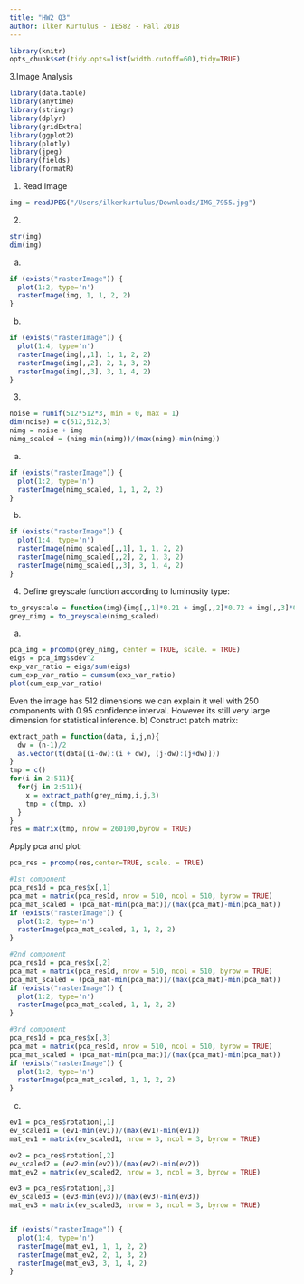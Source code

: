 ```yaml
---
title: "HW2 Q3"
author: Ilker Kurtulus - IE582 - Fall 2018
---
```

```r
library(knitr)
opts_chunk$set(tidy.opts=list(width.cutoff=60),tidy=TRUE)
```


3.Image Analysis

```r
library(data.table)
library(anytime)
library(stringr)
library(dplyr)
library(gridExtra)
library(ggplot2)
library(plotly)
library(jpeg)
library(fields)
library(formatR)
```

1. Read Image
```r
img = readJPEG("/Users/ilkerkurtulus/Downloads/IMG_7955.jpg")
```

2. 
```r
str(img)
dim(img)
```
a) 
```r
if (exists("rasterImage")) {
  plot(1:2, type='n')
  rasterImage(img, 1, 1, 2, 2)
}
```

b) 
```r
if (exists("rasterImage")) {
  plot(1:4, type='n')
  rasterImage(img[,,1], 1, 1, 2, 2)
  rasterImage(img[,,2], 2, 1, 3, 2)
  rasterImage(img[,,3], 3, 1, 4, 2)
}
```

3.
```r
noise = runif(512*512*3, min = 0, max = 1)
dim(noise) = c(512,512,3)
nimg = noise + img
nimg_scaled = (nimg-min(nimg))/(max(nimg)-min(nimg))
```

a)
```r
if (exists("rasterImage")) {
  plot(1:2, type='n')
  rasterImage(nimg_scaled, 1, 1, 2, 2)
}
```

b) 
```r
if (exists("rasterImage")) {
  plot(1:4, type='n')
  rasterImage(nimg_scaled[,,1], 1, 1, 2, 2)
  rasterImage(nimg_scaled[,,2], 2, 1, 3, 2)
  rasterImage(nimg_scaled[,,3], 3, 1, 4, 2)
}
```

4) Define greyscale function according to luminosity type:

```r
to_greyscale = function(img){img[,,1]*0.21 + img[,,2]*0.72 + img[,,3]*0.07}
grey_nimg = to_greyscale(nimg_scaled)
```

a) 
```r
pca_img = prcomp(grey_nimg, center = TRUE, scale. = TRUE)
eigs = pca_img$sdev^2
exp_var_ratio = eigs/sum(eigs)
cum_exp_var_ratio = cumsum(exp_var_ratio)
plot(cum_exp_var_ratio)
```

Even the image has 512 dimensions we can explain it well with 250 components with 0.95 confidence interval. However its still very large dimension for statistical inference.
b) 
Construct patch matrix: 

```r
extract_path = function(data, i,j,n){
  dw = (n-1)/2
  as.vector(t(data[(i-dw):(i + dw), (j-dw):(j+dw)]))
}
tmp = c()
for(i in 2:511){
  for(j in 2:511){
    x = extract_path(grey_nimg,i,j,3)
    tmp = c(tmp, x)
  }
}
res = matrix(tmp, nrow = 260100,byrow = TRUE)
```

Apply pca and plot:
```r
pca_res = prcomp(res,center=TRUE, scale. = TRUE)

#1st component
pca_res1d = pca_res$x[,1]
pca_mat = matrix(pca_res1d, nrow = 510, ncol = 510, byrow = TRUE)
pca_mat_scaled = (pca_mat-min(pca_mat))/(max(pca_mat)-min(pca_mat))
if (exists("rasterImage")) {
  plot(1:2, type='n')
  rasterImage(pca_mat_scaled, 1, 1, 2, 2)
}
```

```r
#2nd component
pca_res1d = pca_res$x[,2]
pca_mat = matrix(pca_res1d, nrow = 510, ncol = 510, byrow = TRUE)
pca_mat_scaled = (pca_mat-min(pca_mat))/(max(pca_mat)-min(pca_mat))
if (exists("rasterImage")) {
  plot(1:2, type='n')
  rasterImage(pca_mat_scaled, 1, 1, 2, 2)
}
```

```r
#3rd component
pca_res1d = pca_res$x[,3]
pca_mat = matrix(pca_res1d, nrow = 510, ncol = 510, byrow = TRUE)
pca_mat_scaled = (pca_mat-min(pca_mat))/(max(pca_mat)-min(pca_mat))
if (exists("rasterImage")) {
  plot(1:2, type='n')
  rasterImage(pca_mat_scaled, 1, 1, 2, 2)
}
```


c) 
```r
ev1 = pca_res$rotation[,1]
ev_scaled1 = (ev1-min(ev1))/(max(ev1)-min(ev1))
mat_ev1 = matrix(ev_scaled1, nrow = 3, ncol = 3, byrow = TRUE)

ev2 = pca_res$rotation[,2]
ev_scaled2 = (ev2-min(ev2))/(max(ev2)-min(ev2))
mat_ev2 = matrix(ev_scaled2, nrow = 3, ncol = 3, byrow = TRUE)

ev3 = pca_res$rotation[,3]
ev_scaled3 = (ev3-min(ev3))/(max(ev3)-min(ev3))
mat_ev3 = matrix(ev_scaled3, nrow = 3, ncol = 3, byrow = TRUE)


if (exists("rasterImage")) {
  plot(1:4, type='n')
  rasterImage(mat_ev1, 1, 1, 2, 2)
  rasterImage(mat_ev2, 2, 1, 3, 2)
  rasterImage(mat_ev3, 3, 1, 4, 2)
}
```


